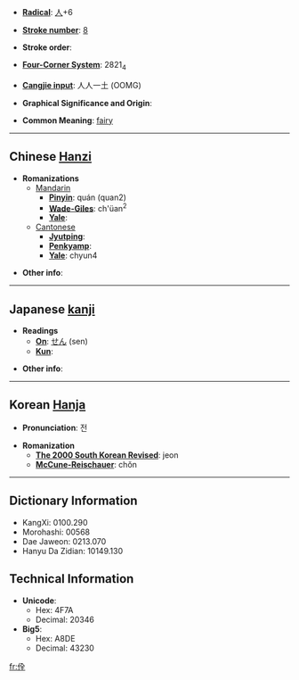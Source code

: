 * '''[[Wiktionary:Chinese radical index| Radical]]''': [[Wiktionary:Chinese radical index 人|人]]+6

* '''[[Wiktionary:Chinese total strokes index|Stroke number]]''': [[Wiktionary:Chinese total strokes index 8|8]]

* '''Stroke order''': 

* '''[[Wiktionary:Chinese four corner index|Four-Corner System]]''': 2821<sub>4</sub>

* '''[[Wiktionary:Chinese Cangjie index|Cangjie input]]''': 人人一土 (OOMG)

* '''Graphical Significance and Origin''': 

* '''Common Meaning''': [[fairy]]

----

== Chinese [[Hanzi]] ==

* '''Romanizations'''
** [[Mandarin]]
*** '''[[Pinyin]]''': quán (quan2)
*** '''[[Wade-Giles]]''': ch'üan<sup>2</sup>
*** '''[[Yale]]''': 
**[[Cantonese]]
***'''[[Jyutping]]''':
***'''[[Penkyamp]]''': 
***'''[[Yale]]''': chyun4

* '''Other info''': 

----

== Japanese [[kanji]] ==

* '''Readings'''
** '''[[On]]''': [[せん]] (sen)
** '''[[Kun]]''': 

* '''Other info''':  

----

== Korean [[Hanja]] ==

* '''Pronunciation''': 전

* '''Romanization'''
** '''[[The 2000 South Korean Revised Romanization|The 2000 South Korean Revised]]''': jeon
** '''[[McCune-Reischauer]]''': chŏn

----

== Dictionary Information ==

* KangXi: 0100.290
* Morohashi: 00568
* Dae Jaweon: 0213.070
* Hanyu Da Zidian: 10149.130

== Technical Information ==

* '''Unicode''':
** Hex: 4F7A
** Decimal: 20346
* '''Big5''':
** Hex: A8DE
** Decimal: 43230

[[fr:佺]]